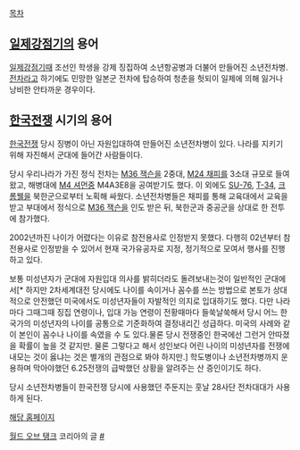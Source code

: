 [[목차]]

== [[일제강점기]]의 용어 ==
[[일제강점기]]때 조선인 학생을 강제 징집하여 소년항공병과 더불어 만들어진 소년전차병. [[전차]]라고 하기에도 민망한 일본군 전차에 탑승하여 청춘을 헛되이 일제에 의해 잃거나 낭비한 안타까운 경우이다.

== [[한국전쟁]] 시기의 용어 ==
[[한국전쟁]] 당시 징병이 아닌 자원입대하여 만들어진 소년전차병이 있다. 나라를 지키기 위해 자진해서 군대에 들어간 사람들이다.

당시 우리나라가 가진 정식 전차는 [[M36 잭슨]]을 2중대, [[M24 채피]]를 3소대 규모로 들여왔고, 해병대에 [[M4 셔먼]]중 M4A3E8을 공여받기도 했다. 이 외에도 [[SU-76]], [[T-34]], [[크롬웰]]을 북한군으로부터 노획해 싸웠다. 소년전차병들은 채피를 통해 교육대에서 교육을 받고 부대에서 정식으로 [[M36 잭슨]]을 인도 받은 뒤, 북한군과 중공군을 상대로 한 전투에 참가했다.

2002년까진 나이가 어렸다는 이유로 참전용사로 인정받지 못했다. 다행히 02년부터 참전용사로 인정받을 수 있어서 현재 국가유공자로 지정, 정기적으로 모여서 행사를 진행하고 있다.

보통 미성년자가 군대에 자원입대 의사를 밝히더라도 돌려보내는것이 일반적인 군대에서[* 하지만 2차세계대전 당시에도 나이를 속이거나 꼼수를 쓰는 방법으로 본토가 상대적으로 안전했던 미국에서도 미성년자들이 자발적인 의지로 입대하기도 했다. 다만 나라마다 그때그때 징집 연령이나, 입대 가능 연령이 전황때마다 들쑥날쑥해서 당시 어느 한 국가의 미성년자의 나이를 공통으로 기준화하여 결정내리긴 성급하다. 미국의 사례와 같이 본인이 꼼수나 나이를 속였을 수 도 있다.물론 당시 전쟁중인 한국에선 그런거 안따졌을 확률이 높을 것 같지만. 물론 그렇다고 해서 성인보다 어린 나이의 미성년자를 전쟁에 내모는 것이 옳냐는 것은 별개의 관점으로 봐야 하지만.] 학도병이나 소년전차병까지 운용하며 막아야했던 6.25전쟁의 급박했던 상황을 알려주는 산 증인이기도 하다.

당시 소년전차병들이 한국전쟁 당시에 사용했던 주둔지는 훗날 28사단 전차대대가 사용하게 된다.

[http://www.boytank.pe.kr/main.htm 해당 홈페이지]

[[월드 오브 탱크]] 코리아의 글 [http://worldoftanks.kr/ko/news/9/koreanwar_student_soldier_memorial/ #]

